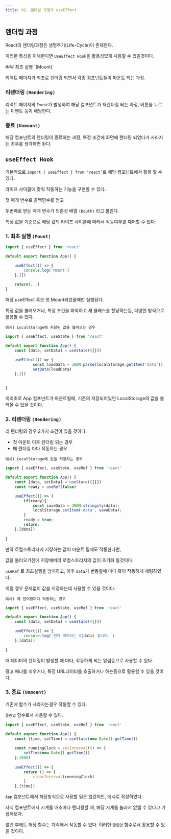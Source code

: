 ```yaml
---
title: 02. 렌더링 과정과 useEffect
---
```



## 렌더링 과정

React의 렌더링과정은 생명주기(Life-Cycle)이 존재한다. 

이러한 특성을 이해한다면 `UseEffect Hook`을 활용성있게 사용할 수 있을것이다.


<Steps>
 ### 최초 실행 `(Mount)`

리액트 페이지가 최초로 렌더링 되면서 각종 컴포넌트들이 마운트 되는 과정.

 ### 리렌더링 `(Rendering)`

리액트 페이지의 `Event`가 발생하여 해당 컴포넌트가 재렌더링 되는 과정,  버튼을 누르는 이벤트 등이 해당한다.

 ### 종료 `(Unmount)`

해당 컴포넌트의 렌더링이 종료하는 과정, 특정 조건에 화면에 렌더링 되었다가 사라지는 경우를 생각하면 된다.
</Steps>


## `useEffect Hook`

기본적으로 `import { useEffect } from ‘react’`로 해당 컴포넌트에서 활용 할 수 있다.

라이프 사이클에 맞춰 작동하는 기능을 구현할 수 있다. 

첫 매개 변수로 콜백함수를 받고

두번째로 받는 매개 변수가 의존성 배열 `(Depth)` 라고 불린다. 

특정 값을 기준으로 해당 값의 라이프 사이클에 따라서  작동여부를 제어할 수 있다.

### 1. 최초 실행 `(Mount)`

```jsx
import { useEffect } from 'react'

default export function App() {

	useEffect(() => {
		console.log('Mount')
	},[])
	
	return(...)
}
```

해당 useEffect 훅은 첫 Mount되었을때만 실행된다. 

특정 값을 불러오거나, 특정 조건을 파악하고 새 클래스를 할당하는등, 다양한 방식으로 활용할 수 있다.

`예시) LocalStorage에 저장된 값을 불러오는 경우`

```jsx
import { useEffect, useState } from 'react'

default export function App() {
	const [data, setData] = useState([{}])

	useEffect(() => {
			const loadData = JSON.parse(localStorage.getItem('data'))
			setData(loadData)
	},[])
	

}
```

이최초로 App 컴포넌트가 마운트될때, 기존의 저장되어있던 LocalStorage의 값을 불러올 수 있을 것이다.

### 2. 리렌더링 `(Rendering)`

리 렌더링의 경우 2가지 조건이 있을 것이다.

- 첫 마운트 이후 렌더링 되는 경우
- 매 렌더링 마다 작동하는 경우

`예시) LocalStorage에 값을 저장하는 경우`

```jsx
import { useEffect, useState, useRef } from 'react'

default export function App() {
	const [data, setData] = useState([{}])
	const ready = useRef(false)

	useEffect(() => {
		if(ready){
			const saveData = JSON.stringify(data);
			localStorage.setItem('data', saveData);
		}
		ready = true;
		return;
	},[data])
	
}
```

만약 로컬스토리지에 저장하는 값이 마운트 될때도 작동한다면, 

값을 불러오기전에 저장해버려 로컬스토리지의 값이 초기화 될것이다.  

`useRef` 로 최초실행을 방지하고, 이후 `data`가 변동할때 마다 훅이 작동하게 세팅하였다.

이럴 경우 문제없이 값을 저장하는데 사용할 수 있을 것이다.

`예시) 매 렌더링마다 작동하는 경우` 

```jsx
import { useEffect, useState, useRef } from 'react'

default export function App() {
	const [data, setData] = useState([{}])

	useEffect(() => {
		console.log(`현재 데이터는 ${data} 입니다.`)
	},[data])
	
}
```

매 데이터의 렌더링이 발생할 때 마다, 작동하게 되는 알림등으로 사용할 수 있다.

광고 배너를 띄우거나, 특정 URL데이터를 호출하거나 하는등으로 활용할 수 있을 것이다.

### 3. 종료 `(Unmount)`

기존에 함수가 사라지는경우 작동할 수 있다. 

`클린업` 함수로서 사용할 수 있다.

```jsx
import { useEffect, useState, useRef } from 'react'

default export function App() {
	const [time, setTime] = useState(new Date().getTime())
	
	const runningClock = setInterval(() => {
		setTime(new Date().getTime())
	},1000)
	
	useEffect(() => {
		return () => {
			clearInterval(runningClock)
		}
	},[time])
```

`App` 컴포넌트에서 해당방식으로 사용할 일은 없겠지만, 예시로 작성하였다.

자식 컴포넌트에서 시계를 매초마다 렌더링할 때, 해당 시계를 눌러서 없앨 수 있다고 가정해보자.

없앤 후에도 해당 함수는 계속해서 작동할 수 있다. 이러한 `클린업` 함수로서 활용할 수 있을 것이다.